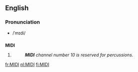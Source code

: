 {{wikipedia}}
{{also|midi|Midi}}
==English==

===Pronunciation===
* /ˈmɪdi/

==={{initialism}}===
'''MIDI'''

# {{w|Musical Instrument Digital Interface}}
#: '''''MIDI''' channel number 10 is reserved for percussions.''

[[fr:MIDI]]
[[nl:MIDI]]
[[fi:MIDI]]